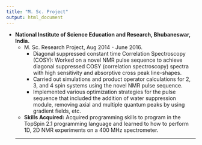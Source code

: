 ```yaml
---
title: "M. Sc. Project"
output: html_document
---
```

- **National Institute of Science Education and Research, Bhubaneswar, India.**
  - M. Sc. Research Project, Aug 2014 - June 2016.
    - Diagonal suppressed constant time Correlation Spectroscopy (COSY): Worked on a novel NMR pulse sequence to achieve diagonal suppressed COSY (correlation spectroscopy) spectra with high sensitivity and absorptive cross peak line-shapes.             
    - Carried out simulations and  product operator  calculations for 2, 3, and 4 spin systems using the novel NMR pulse sequence.
    - Implemented various optimization strategies for the pulse sequence that included the addition of water suppression module, removing axial and multiple quantum peaks by using gradient fields, etc. 
  - **Skills Acquired:**
          Acquired programming skills to program in the TopSpin 2.1 programming language and  learned to how to perform 1D, 2D NMR experiments on a 400 MHz spectrometer.
          
  ---    
